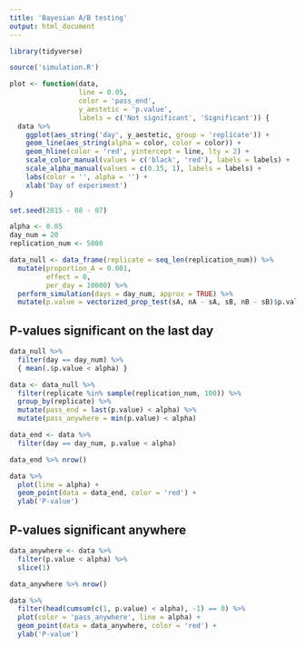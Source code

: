 ```yaml
---
title: 'Bayesian A/B testing'
output: html_document
---
```


```r
library(tidyverse)

source('simulation.R')
```

```r
plot <- function(data,
                 line = 0.05,
                 color = 'pass_end',
                 y_aestetic = 'p.value',
                 labels = c('Not significant', 'Significant')) {
  data %>%
    ggplot(aes_string('day', y_aestetic, group = 'replicate')) +
    geom_line(aes_string(alpha = color, color = color)) +
    geom_hline(color = 'red', yintercept = line, lty = 2) +
    scale_color_manual(values = c('black', 'red'), labels = labels) +
    scale_alpha_manual(values = c(0.15, 1), labels = labels) +
    labs(color = '', alpha = '') +
    xlab('Day of experiment')
}
```

```r
set.seed(2015 - 08 - 07)

alpha <- 0.05
day_num = 20
replication_num <- 5000

data_null <- data_frame(replicate = seq_len(replication_num)) %>%
  mutate(proportion_A = 0.001,
         effect = 0,
         per_day = 10000) %>%
  perform_simulation(days = day_num, approx = TRUE) %>%
  mutate(p.value = vectorized_prop_test(sA, nA - sA, sB, nB - sB)$p.value)
```

## P-values significant on the last day

```r
data_null %>%
  filter(day == day_num) %>%
  { mean(.$p.value < alpha) }
```

```r
data <- data_null %>%
  filter(replicate %in% sample(replication_num, 100)) %>%
  group_by(replicate) %>%
  mutate(pass_end = last(p.value) < alpha) %>%
  mutate(pass_anywhere = min(p.value) < alpha)

data_end <- data %>%
  filter(day == day_num, p.value < alpha)

data_end %>% nrow()
```

```r
data %>%
  plot(line = alpha) +
  geom_point(data = data_end, color = 'red') +
  ylab('P-value')
```

## P-values significant anywhere

```r
data_anywhere <- data %>%
  filter(p.value < alpha) %>%
  slice(1)

data_anywhere %>% nrow()
```

```r
data %>%
  filter(head(cumsum(c(1, p.value) < alpha), -1) == 0) %>%
  plot(color = 'pass_anywhere', line = alpha) +
  geom_point(data = data_anywhere, color = 'red') +
  ylab('P-value')
```

